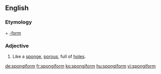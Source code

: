 ==English==

===Etymology===
{{etyl|grc|en}} {{term|σπόγγος||sponge|tr=spongos|lang=grc}} + [[-form]]

===Adjective===
{{en-adj|-}}

#Like a [[sponge]], [[porous]], full of [[hole]]s.

[[de:spongiform]]
[[fr:spongiform]]
[[ko:spongiform]]
[[hu:spongiform]]
[[vi:spongiform]]
